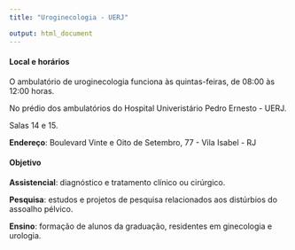 ```yaml
---
title: "Uroginecologia - UERJ"

output: html_document
---
```


#### Local e horários

O ambulatório de uroginecologia funciona às quintas-feiras, de 08:00 às 12:00 horas.

No prédio dos ambulatórios do Hospital Univeristário Pedro Ernesto - UERJ.

Salas 14 e 15.

**Endereço**: Boulevard Vinte e Oito de Setembro, 77 - Vila Isabel - RJ

#### Objetivo

**Assistencial**: diagnóstico e tratamento clínico ou cirúrgico.

**Pesquisa**: estudos e projetos de pesquisa relacionados aos distúrbios do assoalho pélvico.

**Ensino**: formação de alunos da graduação, residentes em ginecologia e urologia.
